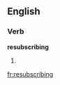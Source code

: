 ==English==

===Verb===
'''resubscribing'''

# {{third-person singular of|[[resubscribe]]}}

[[fr:resubscribing]]